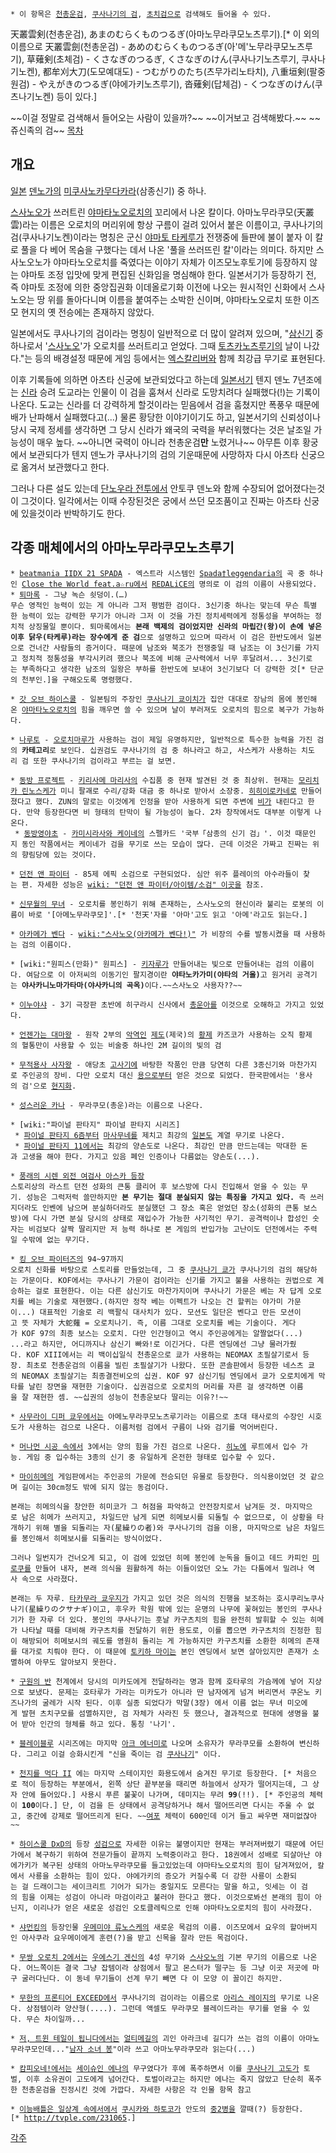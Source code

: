  * 이 항목은 [[천총운검]], [[쿠사나기의 검]], [[초치검]]으로 검색해도 들어올 수 있다.

天叢雲剣(천총운검), あまのむらくものつるぎ(아마노무라쿠모노츠루기).[* 이 외의 이름으로 天叢雲劍(천총운검) - あめのむらくものつるぎ(아'메'노무라쿠모노츠루기), 草薙剣(초체검) - くさなぎのつるぎ, くさなぎのけん(쿠사나기노츠루기, 쿠사나기노켄), 都牟刈大刀(도모예대도) - つむがりのたち(츠무가리노타치), 八重垣剣(팔중원검) - やえがきのつるぎ(야에가키노츠루기), 沓薙剣(답체검) - くつなぎのけん(쿠츠나기노켄) 등이 있다.] 

~~이걸 정말로 검색해서 들어오는 사람이 있을까?~~ ~~이거보고 검색해봤다.~~
~~쥬신족의 검~~
[[목차]]
== 개요 ==
[[일본]] [[덴노]]가의 [[미쿠사노카무다카라]](삼종신기) 중 하나.

[[스사노오]]가 쓰러트린 [[야마타노오로치]]의 꼬리에서 나온 칼이다. 아마노무라쿠모(天叢雲)라는 이름은 오로치의 머리위에 항상 구름이 걸려 있어서 붙은 이름이고, 쿠사나기의 검(쿠사나기노켄)이라는 명칭은 군신 [[야마토 타케루]]가 전쟁중에 들판에 불이 붙자 이 칼로 풀을 다 베어 목숨을 구했다는 데서 나온 '풀을 쓰러뜨린 칼'이라는 의미다. 하지만 스사노오노가 야마타노오로치를 죽였다는 이야기 자체가 이즈모노후토기에 등장하지 않는 야마토 조정 입맛에 맞게 편집된 신화임을 명심해야 한다. 일본서기가 등장하기 전, 즉 야마토 조정에 의한 중앙집권화 이데올로기화 이전에 나오는 원시적인 신화에서 스사노오는 땅 위를 돌아다니며 이름을 붙여주는 소박한 신이며, 야마타노오로치 또한 이즈모 현지의 옛 전승에는 존재하지 않았다.

일본에서도 쿠사나기의 검이라는 명칭이 일반적으로 더 많이 알려져 있으며, "[[삼신기]] 중 하나로서 '[[스사노오]]'가 오로치를 쓰러트리고 얻었다. 그때 [[토츠카노츠루기]]의 날이 나갔다."는 등의 배경설정 때문에 게임 등에서는 [[엑스칼리버]]와 함께 최강급 무기로 표현된다.

이후 기록들에 의하면 아츠타 신궁에 보관되었다고 하는데 [[일본서기]] 텐지 덴노 7년조에는 [[신라]] 승려 도교라는 인물이 이 검을 훔쳐서 신라로 도망치려다 실패했다(!)는 기록이 나온다. 도교는 신라를 더 강력하게 할것이라는 믿음에서 검을 훔쳤지만 폭풍우 때문에 배가 난파해서 실패했다고(...) 물론 황당한 이야기이기도 하고, 일본서기의 신뢰성이나 당시 국제 정세를 생각하면 그 당시 신라가 왜국의 국력을 부러워했다는 것은 날조일 가능성이 매우 높다. ~~아니면 국력이 아니라 천총운검'''만''' 노렸거나~~ 아무튼 이후 황궁에서 보관되다가 텐지 덴노가 쿠사나기의 검의 기운때문에 사망하자 다시 아츠타 신궁으로 옮겨서 보관했다고 한다.

그러나 다른 설도 있는데 [[단노우라 전투]]에서 안토쿠 덴노와 함께 수장되어 없어졌다는것이 그것이다. 일각에서는 이때 수장된것은 궁에서 쓰던 모조품이고 진짜는 아츠타 신궁에 있을것이라 반박하기도 한다.

== 각종 매체에서의 아마노무라쿠모노츠루기 ==
 * [[beatmania IIDX 21 SPADA]] - 엑스트라 시스템인 [[Spada†leggendaria]]의 곡 중 하나인 [[Close the World feat.a☆ru]]에서 [[REDALiCE]]의 명의로 이 검의 이름이 사용되었다.
 * [[퇴마록]] - 그냥 녹슨 쇳덩이.(…)
 무슨 영적인 능력이 있는 게 아니라 그저 평범한 검이다. 3신기중 하나는 맞는데 무슨 특별한 능력이 있는 강력한 무기가 아니라 그저 이 것을 가진 정치세력에게 정통성을 부여하는 정치적 상징물일 뿐이다. 퇴마록에서는 '''본래 백제의 검이었지만 신라의 마립간(왕)이 손에 넣은 이후 닭우(타케루)라는 장수에게 준 검'''으로 설명하고 있으며 따라서 이 검은 한반도에서 일본으로 건너간 사람들의 증거이다. 때문에 남조와 북조가 전쟁중일 때 남조는 이 3신기를 가지고 정치적 정통성을 부각시키려 했으나 북조에 비해 군사력에서 너무 후달려서... 3신기로는 부족하다고 생각한 남조의 일왕은 부하를 한반도에 보내어 3신기보다 더 강력한 것[* 단군의 천부인.]을 구해오도록 명령했다.

 * [[갓 오브 하이스쿨]] - 일본팀의 주장인 [[쿠사나기 쿄이치]]가 집안 대대로 장남의 몸에 봉인해온 [[야마타노오로치]]의 힘을 깨우면 쓸 수 있으며 날이 부러져도 오로치의 힘으로 복구가 가능하다.

 * [[나루토]] - [[오로치마루]]가 사용하는 검이 제일 유명하지만, 일반적으로 특수한 능력을 가진 검의 '''카테고리'''로 보인다. 십권검도 쿠사나기의 검 중 하나라고 하고, 사스케가 사용하는 치도리 검 또한 쿠사나기의 검이라고 부르는 걸 보면.

 * [[동방 프로젝트]] - [[키리사메 마리사]]의 수집품 중 현재 발견된 것 중 최상위. 현재는 [[모리치카 린노스케]]가 미니 팔괘로 수리/강화 대금 중 하나로 받아서 소장중. [[히히이로카네]]로 만들어졌다고 했다. ZUN의 말로는 이것에게 인정을 받아 사용하게 되면 주변에 [[비#s-1|비]]가 내린다고 한다. 만약 등장한다면 비 형태의 탄막이 될 가능성이 높다. 2차 창작에서도 대부분 이렇게 나온다.
  * [[동방영야초]] - [[카미시라사와 케이네]]의 스펠카드 '국부「삼종의 신기 검」'. 이것 때문인지 동인 작품에서는 케이네가 검을 무기로 쓰는 모습이 많다. 근데 이것은 가짜고 진짜는 위의 향림당에 있는 것이다.

 * [[던전 앤 파이터]] - 85제 에픽 소검으로 구현되었다. 심안 위주 플레이의 아수라들이 찾는 편. 자세한 성능은 [[wiki: "던전 앤 파이터/아이템/소검" 이곳]]을 참조.

 * [[신무월의 무녀]] - 오로치를 봉인하기 위해 존재하는, 스사노오의 현신이라 불리는 로봇의 이름이 바로 '[아메노무라쿠모]'.[* '천天'자를 '아마'고도 읽고 '아메'라고도 읽는다.]

 * [[아카메가 벤다]] - [[wiki:"스사노오(아카메가 벤다!)"]] 가 비장의 수를 발동시켰을 때 사용하는 검의 이름이다.

 * [wiki:"원피스(만화)" 원피스] - [[키자루]]가 만들어내는 빛으로 만들어내는 검의 이름이다. 여담으로 이 아저씨의 이동기인 팔지경이란 '''야타노카가미(야타의 거울)'''고 원거리 공격기는 '''야사카니노마가타마(야사카니의 곡옥)'''이다.~~스사노오 사용자??~~

 * [[이누야샤]] - 3기 극장판 초반에 히구라시 신사에서 [[총운아]]를 이것으로 오해하고 가지고 있었다.

 * [[언젠가는 대마왕]] - 원작 2부의 [[악역]]인 [[제도]](제국)의 [[황제]] 카즈코가 사용하는 오직 황제의 혈통만이 사용할 수 있는 비술중 하나인 2M 길이의 빛의 검  

 * [[무적용사 사자왕]] - 애당초 [[고사기]]에 바탕한 작품인 만큼 당연히 다른 3종신기와 마찬가지로 주인공의 장비. 다만 오로치 대신 [[용]]으로부터 얻은 것으로 되었다. 한국판에서는 '용사의 검'으로 [[현지화]].

 * [[성스러운 카나]] - 무라쿠모(총운)라는 이름으로 나온다.

 * [wiki:"파이널 판타지" 파이널 판타지 시리즈]
  * [[파이널 판타지 6]]즘부터 [[마사무네]]를 제치고 최강의 [[일본도]] 계열 무기로 나온다.
  * [[파이널 판타지 11]]에서는 최강의 양손도로 나온다. 최강인 만큼 만드는데는 막대한 돈과 고생을 해야 한다. 가지고 있음 폐인 인증이나 다름없는 양손도(...).

 * [[풍래의 시렌 외전 여검사 아스카 등장]]
 스토리상의 라스트 던전 성화의 큰통 클리어 후 보스방에 다시 진입해서 얻을 수 있는 무기. 성능은 그럭저럭 쓸만하지만 '''본 무기는 절대 분실되지 않는 특징을 가지고 있다.''' 즉 쓰러지더라도 인벤에 남으며 분실하더라도 분실했던 그 장소 혹은 얻었던 장소(성화의 큰통 보스방)에 다시 가면 분실 당시의 상태로 재입수가 가능한 사기적인 무기. 공격력이나 합성인 숫자는 비검보다 살짝 딸리지만 저 능력 하나로 본 게임의 반입가능 고난이도 던전에서는 주력일 수밖에 없는 무기다.

 * [[킹 오브 파이터즈]]의 94~97까지
 오로치 신화를 바탕으로 스토리를 만들었는데, 그 중 [[쿠사나기 쿄]]가 쿠사나기의 검의 해당하는 가문이다. KOF에서는 쿠사나기 가문이 검이라는 신기를 가지고 불을 사용하는 권법으로 계승하는 걸로 표현한다. 이는 다른 삼신기도 마찬가지이며 쿠사나기 가문은 베는 자 답게 오로치를 베는 기술로 재현했다.(하지만 정작 베는 이펙트가 나오는 건 할퀴는 야가미 가문이...) 대표적인 기술로 리 백팔식 대사치가 있다. 모션도 일단은 벤다고 만든 모션이고 뜻 자체가 大蛇薙 = 오로치나기. 즉, 이름 그대로 오로치를 베는 기술이다. 게다가 KOF 97의 최종 보스는 오로치. 다만 인간형이고 역시 주인공에게는 알짤없다(...)
 ...라고 하지만, 어디까지나 삼신기 빠와!로 이긴거다. 다른 엔딩에선 그냥 물러가줬다. KOF XIII에서는 리 백이십일식 천총운으로 쿄가 사용하는 NEOMAX 초필살기로서 등장. 최초로 천총운검의 이름을 빌린 초필살기가 나왔다. 또한 콘솔판에서 등장한 네스츠 쿄의 NEOMAX 초필살기는 최종결전비오의 십권. KOF 97 삼신기팀 엔딩에서 쿄가 오로치에게 막타를 날린 장면을 재현한 기술이다. 십권검으로 오로치의 머리를 자른 걸 생각하면 이름을 잘 재현한 셈. ~~십권의 성능이 천총운보다 딸리는 이유?!~~

 * [[사무라이 디퍼 쿄우]]에서는 아메노무라쿠모노츠루기라는 이름으로 초대 태사로의 수장인 시호도가 사용하는 검으로 나온다. 이름처럼 검에서 구름이 나와 검기를 먹어버린다.

 * [[머나먼 시공 속에서]] 3에서는 양의 힘을 가진 검으로 나온다. [[히노에]] 루트에서 입수 가능. 게임 중 입수하는 3종의 신기 중 유일하게 온전한 형태로 입수할 수 있다.

 * [[마이히메]]의 게임판에서는 주인공의 가문에 전승되던 유물로 등장한다. 의식용이었던 것 같으며 길이는 30cm정도 밖에 되지 않는 동검이다.

 본래는 히메의식을 창안한 히미코가 그 허점을 파악하고 안전장치로서 남겨둔 것. 마지막으로 남은 히메가 쓰러지고, 차일드만 남게 되면 히메보시를 되돌릴 수 없으므로, 이 상황을 타개하기 위해 별을 되돌리는 자(星繰りの者)와 쿠사나기의 검을 이용, 마지막으로 남은 차일드를 봉인해서 히메보시를 되돌리는 방식이었다. 

 그러나 일번지가 건너오게 되고, 이 검에 있었던 히메 봉인에 눈독을 들이고 데드 카피인 [[미로쿠]]를 만들어 내자, 본래 의식을 원활하게 하는 이들이었던 오노 가는 다툼에서 밀려나 역사 속으로 사라졌다.

 본래는 두 자루. [[타카무라 쿄우지]]가 가지고 있던 것은 의식의 진행을 보조하는 호시쿠리노쿠사나기(星繰りのクサナギ)이고, 후우카 학원 밖에 있는 운명의 나무에 꽃혀있는 봉인의 쿠사나기가 한 자루 더 있다. 봉인의 쿠사나기는 훗날 카구츠치의 힘을 완전히 발휘할 수 있는 히메가 나타날 때를 대비해 카구츠치를 전달하기 위한 용도로, 이를 뽑으면 카구츠치의 진정한 힘이 해방되어 히메보시의 궤도를 영원히 돌리는 게 가능하지만 카구츠치를 소환한 히메의 존재를 대가로 치뤄야 한다. 이 때문에 [[토키하 마이]]는 본인 엔딩에서 보면 살아있지만 존재가 소멸하여 아무도 알아보지 못한다.

 * [[구원의 반]] 천계에서 당시의 미카도에게 전달하라는 명과 함께 호타루의 가슴께에 넣어 지상으로 보냈다. 문제는 호타루가 가라는 미카도가 아니라 딴 남자에게 넘겨 버리면서 쿠온노 키즈나가의 굴레가 시작 된다. 이후 실종 되었다가 막말(3장) 에서 이름 없는 무녀 미오에게 발현 츠치구모를 섬멸하지만, 검 자체가 사라진 듯 했으나, 결과적으로 현대에 생명을 불어 받아 인간의 형체를 하고 있다. 통칭 '나기'.

 * [[블레이블루]] 시리즈에는 마지막 [[아크 에너미]]로 나오며 소유자가 무라쿠모를 소환하여 변신하다. 그리고 이걸 승화시킨게 "신을 죽이는 검 [[쿠사나기]]" 이다.

 * [[천지를 먹다 II]] 에는 마지막 스테이지인 화용도에서 숨겨진 무기로 등장한다. [* 처음으로 적이 등장하는 부분에서, 왼쪽 상단 끝부분을 때리면 하늘에서 상자가 떨어지는데, 그 상자 안에 들어있다.] 사용시 푸른 불꽃이 나가며, 데미지는 무려 '''99'''(!!). [* 주인공의 체력이 '''100'''이다.] 단, 이 검을 든 상태에서 공격당하거나 해서 떨어뜨리면 다시는 주울 수 없고, 중간에 강제로 떨어뜨리게 된다. ~~[[여포]] 체력이 600인데 이거 들고 싸우면 재미없잖아~~

 * [[하이스쿨 DxD]]의 등장 [[성검]]으로 자세한 이유는 불명이지만 현재는 부러져버렸기 때문에 어딘가에서 복구하기 위하여 전문가들이 끝까지 노력중이라고 한다. 18권에서 성배로 되살아난 야에가키가 복구된 상태의 아마노무라쿠모를 들고있었는데 야마타노오로치의 힘이 담겨져있어, 칼에서 사룡을 소환하는 힘이 있다. 야에가키의 증오가 커질수록 더 강한 사룡이 소환되는 걸 드래이그는 세이크리트 기어가 되가는 중일지도 모른다는 말을 하고, 잇세는 이 검의 힘을 이제는 성검이 아니라 마검이라고 불러야 한다고 했다. 이것으로봐선 본래의 힘이 아닌지, 이리나가 얻은 새로운 성검인 오토클레릭으로 인해 야마타노오로치의 힘이 사라졌다.

 * [[샤먼킹]]의 등장인물 [[우메미야 류노스케]]의 새로운 목검의 이름. 이즈모에서 요우의 할아버지인 아사쿠라 요우메이에게 훈련(?)을 받고 신목을 잘라 만든 목검이다. 

 * [[무쌍 오로치 2]]에서는 [[우에스기 겐신]]의 4성 무기와 [[스사오노]]의 기본 무기의 이름으로 나온다. 어느쪽이든 결국 그냥 잡템이라 상점에서 팔고 몬스터가 떨구는 등 그냥 이곳 저곳에 마구 굴러다닌다. 이 동네 무기들이 선계 무기 빼면 다 이 모양 이 꼴이긴 하지만.

 * [[무한의 프론티어 EXCEED]]에서 쿠사나기의 검이라는 이름으로 [[아리스 레이지]]의 무기로 나온다. 상점템이라 양산형(....). 그런데 액셀도 무라쿠모 블레이드라는 무기를 얻을 수 있다. 무슨 차이일까...

 * [[저, 트윈 테일이 됩니다]]에서는 [[얼티메길]]의 괴인 아라크네 길디가 쓰는 검의 이름이 아마노무라쿠모인데..."[[오토코노코|남자 소녀 봉]]"이라 쓰고 아마노무라쿠모라 읽는다(...)

 * [[캄피오네!]]에서는 [[세이슈인 에나]]의 무구였다가 후에 폭주하면서 이를 [[쿠사나기 고도]]가 토벌, 이후 소유권이 고도에게 넘어간다. 토벌이라고는 하지만 에나는 죽지 않았고 단순히 폭주한 천총운검을 진정시킨 것에 가깝다. 자세한 사항은 각 인물 항목 참고

 * [[이능배틀은 일상계 속에서]]에서 [[쿠시카와 하토코]]가 안도의 [[중2병]]을 깔때(?) 등장한다.[* http://tvple.com/231065.]

[[각주]]
